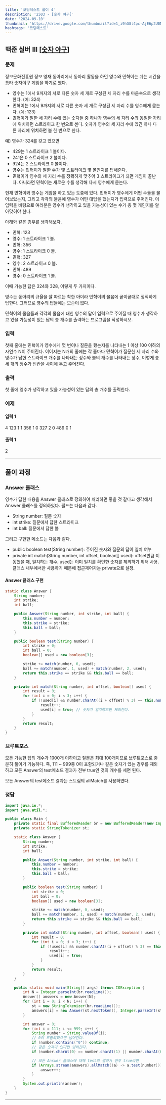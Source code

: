 ```yaml
---
title: '코딩테스트 풀이 4'
description: '2503 - [숫자 야구]'
date: '2024-09-10'
thumbnail: 'https://drive.google.com/thumbnail?id=1_i9hGGl4pc-AjE6p2U0N4cOb-bYdXi5X&sz=w1000'
hashtags: '코딩테스트'
---
```



## 백준 실버 III [<a href="https://www.acmicpc.net/problem/2503" target="_blank" className="a-mdx">숫자 야구</a>]

### 문제
정보문화진흥원 정보 영재 동아리에서 동아리 활동을 하던 영수와 민혁이는 쉬는 시간을 틈타 숫자야구 게임을 하기로 했다.

- 영수는 1에서 9까지의 서로 다른 숫자 세 개로 구성된 세 자리 수를 마음속으로 생각한다. (예: 324)
- 민혁이는 1에서 9까지의 서로 다른 숫자 세 개로 구성된 세 자리 수를 영수에게 묻는다. (예: 123)
- 민혁이가 말한 세 자리 수에 있는 숫자들 중 하나가 영수의 세 자리 수의 동일한 자리에 위치하면 스트라이크 한 번으로 센다. 숫자가 영수의 세 자리 수에 있긴 하나 다른 자리에 위치하면 볼 한 번으로 센다.

예) 영수가 324를 갖고 있으면

- 429는 1 스트라이크 1 볼이다.
- 241은 0 스트라이크 2 볼이다.
- 924는 2 스트라이크 0 볼이다.
- 영수는 민혁이가 말한 수가 몇 스트라이크 몇 볼인지를 답해준다.
- 민혁이가 영수의 세 자리 수를 정확하게 맞추어 3 스트라이크가 되면 게임이 끝난다. 아니라면 민혁이는 새로운 수를 생각해 다시 영수에게 묻는다.

현재 민혁이와 영수는 게임을 하고 있는 도중에 있다. 민혁이가 영수에게 어떤 수들을 물어보았는지, 그리고 각각의 물음에 영수가 어떤 대답을 했는지가 입력으로 주어진다. 이 입력을 바탕으로 여러분은 영수가 생각하고 있을 가능성이 있는 수가 총 몇 개인지를 알아맞혀야 한다.

아래와 같은 경우를 생각해보자.

- 민혁: 123
- 영수: 1 스트라이크 1 볼.
- 민혁: 356
- 영수: 1 스트라이크 0 볼.
- 민혁: 327
- 영수: 2 스트라이크 0 볼.
- 민혁: 489
- 영수: 0 스트라이크 1 볼.

이때 가능한 답은 324와 328, 이렇게 두 가지이다.

영수는 동아리의 규율을 잘 따르는 착한 아이라 민혁이의 물음에 곧이곧대로 정직하게 답한다. 그러므로 영수의 답들에는 모순이 없다.

민혁이의 물음들과 각각의 물음에 대한 영수의 답이 입력으로 주어질 때 영수가 생각하고 있을 가능성이 있는 답의 총 개수를 출력하는 프로그램을 작성하시오.

### 입력

첫째 줄에는 민혁이가 영수에게 몇 번이나 질문을 했는지를 나타내는 1 이상 100 이하의 자연수 N이 주어진다. 이어지는 N개의 줄에는 각 줄마다 민혁이가 질문한 세 자리 수와 영수가 답한 스트라이크 개수를 나타내는 정수와 볼의 개수를 나타내는 정수, 이렇게 총 세 개의 정수가 빈칸을 사이에 두고 주어진다.

### 출력

첫 줄에 영수가 생각하고 있을 가능성이 있는 답의 총 개수를 출력한다.

### 예제

#### 입력 1

4
123 1 1
356 1 0
327 2 0
489 0 1

#### 출력 1

2

---

## 풀이 과정

### Answer 클래스

영수가 답한 내용을 Answer 클래스로 정의하여 처리하면 좋을 것 같다고 생각해서 Answer 클래스를 정의하였다. 필드는 다음과 같다.

- String number: 질문 숫자
- int strike: 질문에서 답한 스트라이크
- int ball: 질문에서 답한 볼

그리고 구현한 메소드는 다음과 같다.

- public boolean test(String number): 주어진 숫자와 질문의 답이 일치 여부
- private int match(String number, int offset, boolean[] used): offset만큼 이동했을 때, 일치하는 개수. used는 이미 일치를 확인한 숫자를 제외하기 위해 사용. 클래스 내부에서만 사용하기 때문에 접근제어자는 private으로 설정.

#### Answer 클래스 구현

```java
static class Answer {
    String number;
    int strike;
    int ball;

    public Answer(String number, int strike, int ball) {
        this.number = number;
        this.strike = strike;
        this.ball = ball;
    }

    public boolean test(String number) {
        int strike = 0;
        int ball = 0;
        boolean[] used = new boolean[3];

        strike += match(number, 0, used);
        ball += match(number, 1, used) + match(number, 2, used);
        return this.strike == strike && this.ball == ball;
    }

    private int match(String number, int offset, boolean[] used) {
        int result = 0;
        for (int i = 0; i < 3; i++) {
            if (!used[i] && number.charAt((i + offset) % 3) == this.number.charAt(i)) {
                result++;
                used[i] = true; // 숫자가 일치했으면 제외한다.
            }
        }
        return result;
    }
}
```

### 브루트포스

모든 가능한 답의 개수가 1000개 이하이고 질문은 최대 100개이므로 브루트포스로 충분히 풀이가 가능하다. 즉, 111 ~ 999중 0이 포함되거나 같은 숫자가 있는 경우를 제외하고 모든 Answer의 test메소드 결과가 전부 true인 것의 개수를 세면 된다.

모든 Answer의 test메소드 결과는 스트림의 allMatch를 사용하였다.

### 정답

```java
import java.io.*;
import java.util.*;

public class Main {
    private static final BufferedReader br = new BufferedReader(new InputStreamReader(System.in));
    private static StringTokenizer st;

    static class Answer {
        String number;
        int strike;
        int ball;

        public Answer(String number, int strike, int ball) {
            this.number = number;
            this.strike = strike;
            this.ball = ball;
        }

        public boolean test(String number) {
            int strike = 0;
            int ball = 0;
            boolean[] used = new boolean[3];

            strike += match(number, 0, used);
            ball += match(number, 1, used) + match(number, 2, used);
            return this.strike == strike && this.ball == ball;
        }

        private int match(String number, int offset, boolean[] used) {
            int result = 0;
            for (int i = 0; i < 3; i++) {
                if (!used[i] && number.charAt((i + offset) % 3) == this.number.charAt(i)) {
                    result++;
                    used[i] = true;
                }
            }
            return result;
        }
    }

    public static void main(String[] args) throws IOException {
        int N = Integer.parseInt(br.readLine());
        Answer[] answers = new Answer[N];
        for (int i = 0; i < N; i++) {
            st = new StringTokenizer(br.readLine());
            answers[i] = new Answer(st.nextToken(), Integer.parseInt(st.nextToken()), Integer.parseInt(st.nextToken()));
        }

        int answer = 0;
        for (int i = 111; i <= 999; i++) {
            String number = String.valueOf(i);
            // 0이 포함되었으면 넘어간다.
            if (number.contains("0")) continue;
            // 같은 숫자가 있다면 넘어간다.
            if (number.charAt(0) == number.charAt(1) || number.charAt(0) == number.charAt(2) || number.charAt(1) == number.charAt(2)) continue;

            // 모든 Answer 클래스에 대해 test의 결과가 전부 true라면
            if (Arrays.stream(answers).allMatch((a) -> a.test(number))) {
                answer++;
            }
        }
        System.out.println(answer);
    }
}
```
---